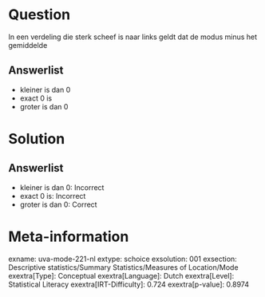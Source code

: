 Question
========

In een verdeling die sterk scheef is naar links geldt dat de modus minus
het gemiddelde

Answerlist
----------

* kleiner is dan 0
* exact 0 is
* groter is dan 0

Solution
========

Answerlist
----------

* kleiner is dan 0: Incorrect
* exact 0 is: Incorrect
* groter is dan 0: Correct

Meta-information
================
exname: uva-mode-221-nl
extype: schoice
exsolution: 001
exsection: Descriptive statistics/Summary Statistics/Measures of Location/Mode
exextra[Type]: Conceptual
exextra[Language]: Dutch
exextra[Level]: Statistical Literacy
exextra[IRT-Difficulty]: 0.724
exextra[p-value]: 0.8974
